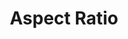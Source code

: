 ---
title: "Aspect Ratio"
description: "Displays a menu to the user — such as a set of actions or functions — triggered by a button."
---